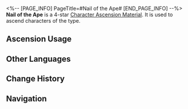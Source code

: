 <%-- [PAGE_INFO]
PageTitle=#Nail of the Ape#
[END_PAGE_INFO] --%>
{{Item Infobox
|id          = 110416
|image       = Item Nail of the Ape.png
|type        = Character Ascension Material
|invCategory = Upgrade Materials
|rarity      = 4
|effect      = 
|description = Remnant of an Abundance Sprite. Can be used for the Ascension of Quantum characters.
|source1     = [[Stagnant Shadow: Scalegorge Waterscape]]
|source2     = [[Omni-Synthesizer]] &mdash; Material Exchange
}}
{{Description|The distinction between "sprite" and "abomination" is merely a matter of name. A sprite is tamed and obedient, while an abomination is an uncontrolled misfortune. This nail embedded in the body of the Malefic Ape serves as an eternal guarantee of its status as a sprite.<br /><br />''"As a disciple, it is your duty to obey. If the Master Primus drives this Possession Nail into your body, then you will have no choice but to obey, won't you?"''}}
'''Nail of the Ape''' is a 4-star [[Character Ascension Material]]. It is used to ascend characters of the {{Color|Quantum|link=1}} type.

==Ascension Usage==
{{Ascension Usage}}

==Other Languages==
{{Other Languages
|en   = Nail of the Ape
|zhs  = 苍猿之钉
|zht  = 蒼猿之釘
|ja   = 蒼猿の釘
|ko   = 괴수의 못
|es   = Clavo del simio
|fr   = Clou du singe
|ru   = Обезьяний шип
|th   = Nail of the Ape
|vi   = Chiếc Đinh Của Linh Trưởng
|de   = Nagel des Affen
|id   = Nail of the Ape
|pt   = Prego do Macaco
}}

==Change History==
{{Change History|1.0}}

==Navigation==
{{Upgrade Material Navbox}}